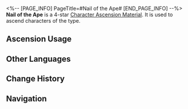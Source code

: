 <%-- [PAGE_INFO]
PageTitle=#Nail of the Ape#
[END_PAGE_INFO] --%>
{{Item Infobox
|id          = 110416
|image       = Item Nail of the Ape.png
|type        = Character Ascension Material
|invCategory = Upgrade Materials
|rarity      = 4
|effect      = 
|description = Remnant of an Abundance Sprite. Can be used for the Ascension of Quantum characters.
|source1     = [[Stagnant Shadow: Scalegorge Waterscape]]
|source2     = [[Omni-Synthesizer]] &mdash; Material Exchange
}}
{{Description|The distinction between "sprite" and "abomination" is merely a matter of name. A sprite is tamed and obedient, while an abomination is an uncontrolled misfortune. This nail embedded in the body of the Malefic Ape serves as an eternal guarantee of its status as a sprite.<br /><br />''"As a disciple, it is your duty to obey. If the Master Primus drives this Possession Nail into your body, then you will have no choice but to obey, won't you?"''}}
'''Nail of the Ape''' is a 4-star [[Character Ascension Material]]. It is used to ascend characters of the {{Color|Quantum|link=1}} type.

==Ascension Usage==
{{Ascension Usage}}

==Other Languages==
{{Other Languages
|en   = Nail of the Ape
|zhs  = 苍猿之钉
|zht  = 蒼猿之釘
|ja   = 蒼猿の釘
|ko   = 괴수의 못
|es   = Clavo del simio
|fr   = Clou du singe
|ru   = Обезьяний шип
|th   = Nail of the Ape
|vi   = Chiếc Đinh Của Linh Trưởng
|de   = Nagel des Affen
|id   = Nail of the Ape
|pt   = Prego do Macaco
}}

==Change History==
{{Change History|1.0}}

==Navigation==
{{Upgrade Material Navbox}}